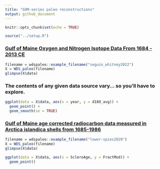 ```yaml
---
title: "GOM-series paleo reconstructions"
output: github_document
---
```


```r
knitr::opts_chunk$set(echo = TRUE)
```

```r
source("../setup.R")
```

### [Gulf of Maine Oxygen and Nitrogen Isotope Data From 1684 - 2013 CE](https://www.ncei.noaa.gov/access/paleo-search/study/36473)

```r
filename = wdspaleo::example_filename("seguin_whitney2022")
X = WDS_paleo(filename)
glimpse(X$data)
```

### The contents of any given data source vary... so you'll have to explore.

```r
ggplot(data = X$data, aes(x = year, y = d18O_avg)) + 
  geom_point() +
  geom_smooth(se = TRUE)
```


### [Gulf of Maine age corrected radiocarbon data measured in Arctica islandica shells from 1685-1986](https://www.ncdc.noaa.gov/paleo/study/31392)

```r
filename = wdspaleo::example_filename("lower-spies2020")
X = WDS_paleo(filename)
glimpse(X$data)
```

```r
ggplot(data = X$data, aes(x = ScleroAge, y = FractMod)) +
  geom_point()
```
